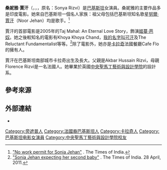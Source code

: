 {{expand|time=2015-03-06T01:57:49+00:00}}
{{藝人
| 姓名     = 桑妮雅·賈汗
| 類型     = 女演員
| 圖片     = 
| 圖片尺寸 = 
| 綽號     = 
| 國籍     = {{PAK}}、{{FRA}}
| birthname = Sonya Rizvi 
| 出生日期 = {{birthdate and age|1980|4|24}}
| 出生地點 = {{PAK}}[[卡拉奇|卡拉奇]]
| 職業     = [[演員|演員]]
| 語言     = 
| 教育程度 = 
| 宗教信仰 = 
| 配偶     = {{marriage|Vivek Narain|2004}}<ref>{{Cite web |url=http://pak101.com/c/celebrities/bio/345/Actresses/Sonya_Jehan |title=存档副本 |accessdate=2015-03-05 |archive-date=2015-04-02 |archive-url=https://web.archive.org/web/20150402144102/http://pak101.com/c/celebrities/bio/345/Actresses/Sonya_Jehan |dead-url=no }}</ref>
| 伴侶     = 
| 兒女     = 
| 父母     = 
| 亲属     = 
| 出道作   = 
| 出道日期 = 
| 代表作   =  
| 活躍年代 = 2005年至今
| 網站     = 
| IMDb    = 1300111
| 現任成員 = 
| 過往成員 = 
| filmfareawards=
}}

'''桑妮雅·賈汗'''（{{lang-ur|سونیا جہاں}}，{{lang-en|Sonya Jehan}}，{{bd|1980年|4月24日|catIdx=J}}，原名：Sonya Rizvi）是[[巴基斯坦|巴基斯坦]]女演員。桑妮雅的主要作品多是印度電影。她來自巴基斯坦一個名人家族：祖父母包括巴基斯坦知名歌星[[努爾·賈汗|努爾·賈汗]]（Noor Jehan）均是歌手。<ref>[http://timesofindia.indiatimes.com/entertainment/bollywood/news-interviews/No-work-permit-for-Sonia-Jehan/articleshow/5579776.cms?referral=PM "No work permit for Sonia Jehan"] {{Wayback|url=http://timesofindia.indiatimes.com/entertainment/bollywood/news-interviews/No-work-permit-for-Sonia-Jehan/articleshow/5579776.cms?referral=PM |date=20180322161529 }}. The Times of India.</ref>

賈汗的首部電影是2005年的Taj Mahal: An Eternal Love Story，飾演[[姬蔓·芭奴|姬蔓·芭奴]]。她之後較知名的電影有Khoya Khoya Chand，[[我的名字叫可汗|我的名字叫可汗]]及The Reluctant Fundamentalist等等。<ref>[http://timesofindia.indiatimes.com/entertainment/hindi/bollywood/news/Sonia-Jehan-expecting-her-second-baby/articleshow/8106649.cms "Sonia Jehan expecting her second baby"] {{Wayback|url=http://timesofindia.indiatimes.com/entertainment/hindi/bollywood/news/Sonia-Jehan-expecting-her-second-baby/articleshow/8106649.cms |date=20160810162716 }}. The Times of India. 28 April, 2011.</ref>除了電影外，她亦是[[卡拉奇|卡拉奇]]法國餐廳Cafe Flo的擁有人。

賈汗在巴基斯坦南部城市卡拉奇出生及長大。父親是Akbar Hussain Rizvi，母親Florence Rizvi是一名法國人。她畢業於英國[[中央聖馬丁藝術與設計學院|中央聖馬丁藝術與設計學院]]的設計系。

== 參考來源 ==
<references/>

== 外部連結 ==
* {{imdb name|id=1300111}}

{{DEFAULTSORT: Jehan, Sonya}}
[[Category:旁遮普人|Category:旁遮普人]]
[[Category:法國裔巴基斯坦人|Category:法國裔巴基斯坦人]]
[[Category:卡拉奇人|Category:卡拉奇人]]
[[Category:巴基斯坦电影女演員|Category:巴基斯坦电影女演員]]
[[Category:中央聖馬丁藝術與設計學院校友|Category:中央聖馬丁藝術與設計學院校友]]